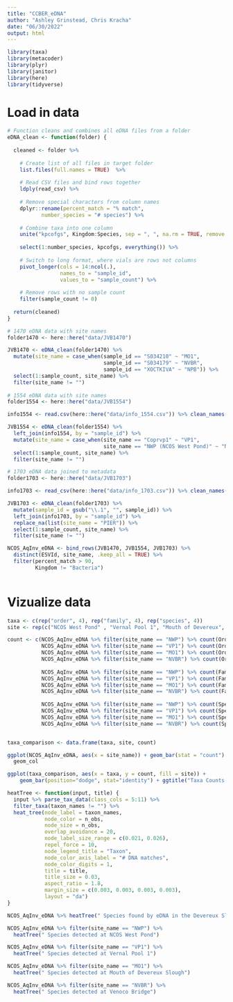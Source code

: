 ```yaml
---
title: "CCBER_eDNA"
author: "Ashley Grinstead, Chris Kracha"
date: "06/30/2022"
output: html
---
```


```r

library(taxa)
library(metacoder)
library(plyr)
library(janitor)
library(here)
library(tidyverse)


```

# Load in data
```r

# Function cleans and combines all eDNA files from a folder
eDNA_clean <- function(folder) {
  
  cleaned <- folder %>%
    
    # Create list of all files in target folder
    list.files(full.names = TRUE)  %>%
    
    # Read CSV files and bind rows together
    ldply(read_csv) %>% 
    
    # Remove special characters from column names
    dplyr::rename(percent_match = "% match",
           number_species = "# species") %>%
    
    # Combine taxa into one column
    unite("kpcofgs", Kingdom:Species, sep = ", ", na.rm = TRUE, remove = FALSE) %>%
    
    select(1:number_species, kpcofgs, everything()) %>%
    
    # Switch to long format, where vials are rows not columns
    pivot_longer(cols = 14:ncol(.), 
                 names_to = "sample_id", 
                 values_to = "sample_count") %>%
    
    # Remove rows with no sample count
    filter(sample_count != 0)
  
  return(cleaned)
}
```

```r
# 1470 eDNA data with site names
folder1470 <- here::here("data/JVB1470")

JVB1470 <- eDNA_clean(folder1470) %>%
  mutate(site_name = case_when(sample_id == "S034210" ~ "MO1",
                               sample_id == "S034179" ~ "NVBR",
                               sample_id == "XOCTKIVA" ~ "NPB")) %>%
  select(1:sample_count, site_name) %>%
  filter(site_name != "")
  
# 1554 eDNA data with site names
folder1554 <- here::here("data/JVB1554")

info1554 <- read.csv(here::here("data/info_1554.csv")) %>% clean_names()

JVB1554 <- eDNA_clean(folder1554) %>%
  left_join(info1554, by = "sample_id") %>%
  mutate(site_name = case_when(site_name == "Coprvp1" ~ "VP1",
                               site_name == "NWP (NCOS West Pond)" ~ "NWP")) %>%
  select(1:sample_count, site_name) %>%
  filter(site_name != "")

# 1703 eDNA data joined to metadata
folder1703 <- here::here("data/JVB1703")

info1703 <- read_csv(here::here("data/info_1703.csv")) %>% clean_names()

JVB1703 <- eDNA_clean(folder1703) %>% 
  mutate(sample_id = gsub("\\.1", "", sample_id)) %>%
  left_join(info1703, by = "sample_id") %>%
  replace_na(list(site_name = "PIER")) %>%
  select(1:sample_count, site_name) %>%
  filter(site_name != "")

```

```r

NCOS_AqInv_eDNA <- bind_rows(JVB1470, JVB1554, JVB1703) %>%
  distinct(ESVId, site_name, .keep_all = TRUE) %>%
  filter(percent_match > 90,
         Kingdom != "Bacteria")
  
```

# Vizualize data
```r

taxa <- c(rep("order", 4), rep("family", 4), rep("species", 4))
site <- rep(c("NCOS West Pond" , "Vernal Pool 1", "Mouth of Devereux", "Venoco Bridge") , 3)

count <- c(NCOS_AqInv_eDNA %>% filter(site_name == "NWP") %>% count(Order) %>% nrow(),
           NCOS_AqInv_eDNA %>% filter(site_name == "VP1") %>% count(Order) %>% nrow(),
           NCOS_AqInv_eDNA %>% filter(site_name == "MO1") %>% count(Order) %>% nrow(),
           NCOS_AqInv_eDNA %>% filter(site_name == "NVBR") %>% count(Order) %>% nrow(),
           
           NCOS_AqInv_eDNA %>% filter(site_name == "NWP") %>% count(Family) %>% nrow(),
           NCOS_AqInv_eDNA %>% filter(site_name == "VP1") %>% count(Family) %>% nrow(),
           NCOS_AqInv_eDNA %>% filter(site_name == "MO1") %>% count(Family) %>% nrow(),
           NCOS_AqInv_eDNA %>% filter(site_name == "NVBR") %>% count(Family) %>% nrow(),
           
           NCOS_AqInv_eDNA %>% filter(site_name == "NWP") %>% count(Species) %>% nrow(),
           NCOS_AqInv_eDNA %>% filter(site_name == "VP1") %>% count(Species) %>% nrow(),
           NCOS_AqInv_eDNA %>% filter(site_name == "MO1") %>% count(Species) %>% nrow(),
           NCOS_AqInv_eDNA %>% filter(site_name == "NVBR") %>% count(Species) %>% nrow())


taxa_comparison <- data.frame(taxa, site, count)

ggplot(NCOS_AqInv_eDNA, aes(x = site_name)) + geom_bar(stat = "count") + ggtitle("Unique DNA Barcode Observations by Site") +
  geom_col

ggplot(taxa_comparison, aes(x = taxa, y = count, fill = site)) + 
    geom_bar(position="dodge", stat="identity") + ggtitle("Taxa Counts by Site")
```

```r

heatTree <- function(input, title) {
  input %>% parse_tax_data(class_cols = 5:11) %>%
  filter_taxa(taxon_names != "") %>%
  heat_tree(node_label = taxon_names,
            node_color = n_obs,
            node_size = n_obs,
            overlap_avoidance = 20,
            node_label_size_range = c(0.021, 0.026),
            repel_force = 10,
            node_legend_title = "Taxon",
            node_color_axis_label = "# DNA matches",
            node_color_digits = 1,
            title = title,
            title_size = 0.03,
            aspect_ratio = 1.8,
            margin_size = c(0.003, 0.003, 0.003, 0.003),
            layout = "da")
}

NCOS_AqInv_eDNA %>% heatTree(" Species found by eDNA in the Devereux Slough")

NCOS_AqInv_eDNA %>% filter(site_name == "NWP") %>% 
  heatTree(" Species detected at NCOS West Pond")

NCOS_AqInv_eDNA %>% filter(site_name == "VP1") %>% 
  heatTree(" Species detected at Vernal Pool 1")

NCOS_AqInv_eDNA %>% filter(site_name == "MO1") %>% 
  heatTree(" Species detected at Mouth of Devereux Slough")

NCOS_AqInv_eDNA %>% filter(site_name == "NVBR") %>% 
  heatTree(" Species detected at Venoco Bridge")

```


